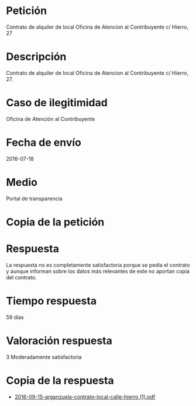Petición
========

Contrato de alquiler de local Oficina de Atencion al Contribuyente c/
Hierro, 27

Descripción
===========

Contrato de alquiler de local Oficina de Atencion al Contribuyente c/
Hierro, 27.

Caso de ilegitimidad
====================

Oficina de Atención al Contribuyente

Fecha de envío
==============

2016-07-18

Medio
=====

Portal de transparencia

Copia de la petición
====================

Respuesta
=========

La respuesta no es completamente satisfactoria porque se pedía el
contrato y aunque informan sobre los datos más relevantes de este no
aportan copia del contrato.

Tiempo respuesta
================

59 días

Valoración respuesta
====================

3 Moderadamente satisfactoria

Copia de la respuesta
=====================

-   [2016-09-15-arganzuela-contrato-local-calle-hierro
    (1).pdf](https://dl.airtable.com/2FLHbhvxRomQDqjpQcpb_2016-09-15-arganzuela-contrato-local-calle-hierro%20(1).pdf)
